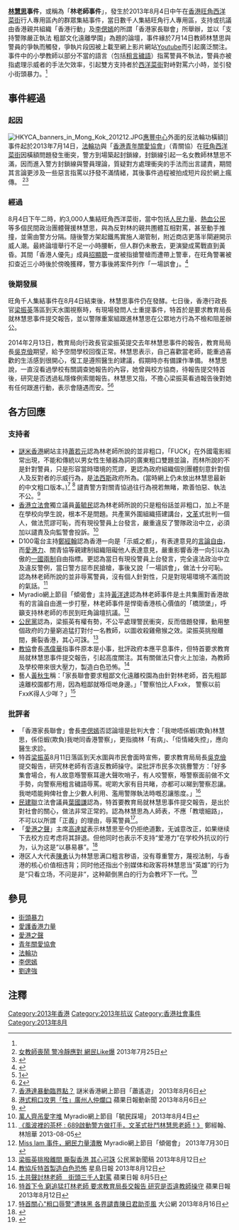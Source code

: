 '''[[林慧思|林慧思]]事件'''，或稱為「'''林老師事件'''」，發生於2013年8月4日中午在[[香港|香港]][[旺角|旺角]][[西洋菜街|西洋菜街]]行人專用區內的群眾集結事件，當日數千人集結旺角行人專用區，支持或抗議由香港親共組織「香港行動」及[[李偲嫣|李偲嫣]]的所謂「香港家長聯會」所舉辦，並以「支持警隊嚴正執法 粗鄙文化遠離學園」為題的論壇，事件緣於7月14日教師林慧思與警員的爭執而觸發，爭執片段因被上載至網上影片網站[[Youtube|Youtube]]而引起廣泛關注。事件中的小學教師以部分不當的語言（包括[[粗言穢語|粗言穢語]]）指罵警員不執法，警員亦被指處理示威者的手法欠效率，引起雙方支持者於[[西洋菜街|西洋菜街]]對峙對罵六小時，並引發小街頭暴力。<ref name="xl" />

== 事件經過 ==
=== 起因 ===
[[File:HKYCA_banners_in_Mong_Kok_201212.JPG|thumb]][[惠豐中心|惠豐中心]]外面的反法輪功橫額]]
事件起於2013年7月14日，[[法輪功|法輪功]]與「[[香港青年關愛協會|香港青年關愛協會]]」（青關協）在[[旺角|旺角]][[西洋菜街|西洋菜街]]因橫額問題發生衝突，警方到場築起封鎖線，封鎖線引起一名女教師林慧思不滿，因而進入警方封鎖線與警員理論，質疑對方處理衝突的手法而出言譴責，期間其言論更涉及一些惡言指罵以抒發不滿情緒，其後事件過程被拍成短片段於網上瘋傳。 <ref name="xl">[http://www.youtube.com/watch?v=yx8T5SDQKqg 女教師喪鬧 警冷靜應對 網民Like爆] {{Wayback|url=http://www.youtube.com/watch?v=yx8T5SDQKqg |date=20170825105556 }} 2013年7月25日</ref><ref>{{cite web | url=http://news.takungpao.com/hkol/topnews/2013-08/1819333.html | title=林慧思“问候”警母片段曝光 | publisher=[[大公报|大公报]] | date=2013-08-10 | accessdate=2013-08-30 | archive-date=2020-01-28 | archive-url=https://web.archive.org/web/20200128122228/http://news.takungpao.com/hkol/topnews/2013-08/1819333.html | dead-url=no }}</ref>

=== 經過 ===
8月4日下午二時，約3,000人集結旺角西洋菜街，當中包括[[人民力量|人民力量]]、[[熱血公民|熱血公民]]等多個民間政治團體聲援林慧思，與為反對林的親共圑體互相對罵，甚至動手推撞，並需由警方分隔。隨後警方架起鐵馬實施人潮管制，附近商店更落半閘避開示威人潮。最終論壇舉行不足一小時腰斬，但人群仍未散去，更演變成罵戰直到黃昏。其間「香港人優先」成員[[招顯聰|招顯聰]]一度被指搶警槍而遭帶上警車，在旺角警署被扣查近三小時後於傍晚獲釋，警方事後將案件列作「一場誤會」。<ref>{{cite news|url=http://www.am730.com.hk/article.php?article=166511&d=2121|title=青年被指搶槍扣3句鐘 警集會後放人稱誤會|work=AM730|date=2013-08-05|accessdate=2013-08-12|archive-date=2016-03-04|archive-url=https://web.archive.org/web/20160304194031/http://www.am730.com.hk/article.php?article=166511&d=2121|dead-url=no}}</ref>

=== 後期發展 ===
旺角千人集結事件在8月4日結束後，林慧思事件仍在發酵。七日後，香港行政長官[[梁振英|梁振英]]落區到天水圍視察時，有現場發問人士重提事件，特首於是要求教育局長就林慧思事件提交報告，並以警隊重案組跟進林慧思在公眾地方行為不檢和阻差辦公。

2014年2月13日，教育局向行政長官梁振英提交去年林慧思事件的報告，教育局局長[[吳克儉|吳克儉]]期望，給予空間學校回復正常。林慧思表示，自己喜歡當老師，能重過喜歡的生活感到很開心，復工是遵照醫生的建議，假期時亦有備課作準備。 林慧思說，一直沒看過學校有關調查她報告的內容，她曾與校方協商，待報告提交特首後，研究是否透過私隱條例索閱報告。林慧思又指，不擔心梁振英看過報告後對她有任何跟進行動，表示會隨遇而安。<ref>[http://rthk.hk/mobile/news/20140213/984662.htm]</ref><ref>[http://rthk.hk/mobile/news/20140213/984673.htm]</ref>

== 各方回應 ==
=== 支持者 ===
*[[謎米香港|謎米香港]]網站主持[[蕭若元|蕭若元]]認為林老師所說的並非粗口，「FUCK」在外國電影經常出現，不能和傳統以男女性生殖器為詞的廣東粗口雙題並論，而林所說的不是針對警員，只是形容當時環境的荒謬，更認為政府組織個別團體刻意針對個人及反對者的示威行為，是[[法西斯|法西斯]]政府所為。(當時網上仍未放出林慧思最新的中文粗口版本。)<ref>[http://www.youtube.com/watch?v=cZQ1SYyO6PY&feature=youtu.be 香港達暴動臨界點？] {{Wayback|url=http://www.youtube.com/watch?v=cZQ1SYyO6PY&feature=youtu.be |date=20160417151914 }} 謎米香港網上節目「蕭遙遊」 2013年8月6日</ref> <ref>[http://hk.dv.nextmedia.com/actionnews/index/20130806/ 港式粗口攻男「性」廣州人仲爛口] {{Wayback|url=http://hk.dv.nextmedia.com/actionnews/index/20130806/ |date=20150727023248 }} 蘋果日報動新聞 2013年8月6日</ref> 譴責警方對關青協過往行為視若無睹，欺善怕惡、執法不公。<ref>{{Cite web |url=http://www.youtube.com/watch?v=nh_svRzde3s |title=襲警無罪，沙展46036 被打再叫佢食屎！ |access-date=2013-08-10 |archive-date=2015-07-13 |archive-url=https://web.archive.org/web/20150713190739/https://www.youtube.com/watch?v=nh_svRzde3s |dead-url=no }}</ref> 
*[[香港立法會|香港立法會]]獨立議員[[黃毓民|黃毓民]]認為林老師所說的只是粗俗話並非粗口，加上不是在學校向學生說，根本不是問題。共產黨外圍組織搭建講台，[[文革|文革]]式批判一個人，做法荒謬可恥，而有現役警員上台發言，嚴重違反了警隊政治中立，必須加以譴責及向監警會投訴。<ref>[http://www.youtube.com/watch?v=Ww5ip2_EhE8 萬人齊吊愛字堆] {{Wayback|url=http://www.youtube.com/watch?v=Ww5ip2_EhE8 |date=20160416024457 }} Myradio網上節目「毓民踩場」 2013年8月4日</ref>
*D100電台主持[[鄭經翰|鄭經翰]]認為香港一向是「示威之都」，有表達意見的[[言論自由|言論自由]]，而[[愛港力|愛港力]]、關青協等親建制組織阻礙他人表達意見，嚴重影響香港一向引以為傲的[[一國兩制|一國兩制]]自由指標。更認為當日有現役警員上台發言，完全違法政治中立及違反警例，當日警方屈市民搶槍，事後又說「一場誤會」，做法十分可恥。認為林老師所說的並非辱罵警員，沒有個人針對性，只是對現場環境不滿而說的氣話。<ref>[http://a.d100.net/?p=318 《風波裡的茶杯 : 689啟動警方做打手，文革式批鬥林慧思老師！》]{{dead link|date=2018年3月 |bot=InternetArchiveBot |fix-attempted=yes }} 鄭經翰、林旭華 2013-08-05 </ref>
*Myradio網上節目「傾偈會」主持[[黃洋達|黃洋達]]認為林老師事件是土共集團對香港故有的言論自由進一步打壓，林老師事件是悍衛香港核心價值的「橋頭堡」，呼籲支持林老師的市民到旺角論壇抗議。<ref>[http://www.myradio.hk/dz/thread-5317-1-1.html Miss lam 事件，網民力量潰散] {{Wayback|url=http://www.myradio.hk/dz/thread-5317-1-1.html |date=20131212082642 }} Myradio網上節目「傾偈會」 2013年7月30日</ref>
*[[公民黨_(香港)|公民黨]]認為，梁振英有權有勢，不公平處理警民衝突，反而借題發揮，動用整個政府的力量窮追猛打對付一名教師，以圖收殺雞儆猴之效。梁振英挑撥離間，撕裂香港，其心可誅。<ref>[http://www.civicparty.hk/?q=node/5190 梁振英挑撥離間 撕裂香港 其心可誅] {{Wayback|url=http://www.civicparty.hk/?q=node%2F5190 |date=20191129032706 }} 公民黨新聞稿 2013年8月12日</ref>
*[[教協|教協]]會長[[馮偉華|馮偉華]]指事件原本是小事，批評政府本應平息事件，但特首要求教育局就林慧思事件提交報告，引起高度關注。其有關做法只會火上加油，為教師及學校帶來很大壓力，製造白色恐怖。<ref>[http://hk.news.yahoo.com/%E6%95%99%E5%8D%94%E6%96%A5%E7%89%B9%E9%A6%96%E8%A3%BD%E9%80%A0%E7%99%BD%E8%89%B2%E6%81%90%E6%80%96-073800902.html 教協斥特首製造白色恐怖] {{Wayback|url=http://hk.news.yahoo.com/%E6%95%99%E5%8D%94%E6%96%A5%E7%89%B9%E9%A6%96%E8%A3%BD%E9%80%A0%E7%99%BD%E8%89%B2%E6%81%90%E6%80%96-073800902.html |date=20191130201602 }} 星島日報 2013年8月12日</ref> 
*藝人[[黃秋生|黃秋生]]稱：「家長聯會要求粗鄙文化遠離校園為由針對林老師，首先粗鄙遠離校園都冇用，因為粗鄙就喺佢哋身邊。」「警察怕比人Fxxk， 警察以前FxxK得人少咩？」<ref>[http://hk.apple.nextmedia.com/news/first/20130805/18364309 土共聲討林老師　街頭三千人對罵] {{Wayback|url=http://hk.apple.nextmedia.com/news/first/20130805/18364309 |date=20160427070347 }} 蘋果日報 8月5日</ref>

===批評者===
*「香港家長聯會」會長[[李偲嫣|李偲嫣]]否認論壇是批判大會：「我哋唔係蝦(欺負)林慧思，係佢蝦(欺負)我哋同香港警察」，更指摘林「有病」、「佢情緒失控」，應向醫生求診。
*特首[[梁振英|梁振英]]8月11日落區到天水圍與市民會面時宣佈，要求教育局局長[[吳克儉|吳克儉]]提交報告，研究林老師有否違反教師操守。梁批評市民多次挑釁警方：「好多集會場合，有人故意喺警察耳邊大聲吹哨子，有人咬警察，喺警察面前做不文手勢，向警察用粗言穢語辱罵。呢啲大家有目共睹，亦都可以睇到警察忍讓。我哋唔能夠俾社會上少數人利用、濫用警隊執法時嘅忍讓態度。」<ref>[http://hk.apple.nextmedia.com/news/art/20130812/18374645 特首下令 窮追猛打林老師 要求教育局長交報告 研究是否違教師操守] {{Wayback|url=http://hk.apple.nextmedia.com/news/art/20130812/18374645 |date=20160305012340 }} 蘋果日報 2013年8月12日</ref>
*[[民建聯|民建聯]]立法會議員[[葉國謙|葉國謙]]認為，特首要教育局就林慧思事件提交報告，是出於對社會的關心，做法非常正常的。認為林慧思為人師表，不應「教壞細路」，不可以以所謂「正義」的理由，辱罵警員<ref>[http://news.takungpao.com.hk/hkol/topnews/2013-08/1832346.html 特首關心"粗口辱警"遭抹黑 各界譴責陳日君助歪風] {{Wayback|url=http://news.takungpao.com.hk/hkol/topnews/2013-08/1832346.html |date=20190811190321 }} 大公網 2013年8月16日</ref>。
*「[[愛港之聲|愛港之聲]]」主席[[高達斌|高達斌]]表示林慧思至今仍拒绝道歉，无诚意改正，如果继续下去校方应考虑将其辞退。但他同时也表示不支持“爱港力”在学校外抗议的行为，认为这是“以暴易暴”。<ref>{{cite web | url=http://news.takungpao.com/paper/q/2013/0825/1852530.html | title=高达斌：林慧思拒道歉无悔意 | publisher=大公报 | date=2013-08-25 | accessdate=2013-08-30 | archive-date=2016-03-04 | archive-url=https://web.archive.org/web/20160304091204/http://news.takungpao.com/paper/q/2013/0825/1852530.html | dead-url=no }}</ref>
*港区人大代表[[陳勇_(區議員)|陳勇]]认为林慧思满口粗言秽语，没有尊重警方，蔑视法制，与香港的核心价值相违背；同时他还指出个别媒体和政客将林慧思当“英雄”的行为是“只看立场，不问是非”，这种颠倒黑白的行为会教坏下一代。<ref>{{cite web | url=http://news.takungpao.com.hk/paper/q/2013/0822/1845171.html | title=社會是非觀不容扭曲 | publisher=大公报 | date=2013-08-22 | accessdate=2013-08-30 | archive-date=2018-10-04 | archive-url=https://web.archive.org/web/20181004114049/http://news.takungpao.com.hk/paper/q/2013/0822/1845171.html | dead-url=no }}</ref>

== 參見 ==
*[[街頭暴力|街頭暴力]]
*[[愛護香港力量|愛護香港力量]]
*[[愛港之聲|愛港之聲]]
*[[青年關愛協會|青年關愛協會]]
*[[法輪功|法輪功]]
*[[李偲嫣|李偲嫣]]
*[[劉達強|劉達強]]

==注釋==
{{reflist|2}}

[[Category:2013年香港|Category:2013年香港]]
[[Category:2013年抗议|Category:2013年抗议]]
[[Category:香港社會事件|Category:香港社會事件]]
[[Category:2013年8月|Category:2013年8月]]